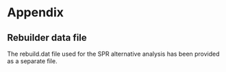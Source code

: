 \clearpage
# Appendix

## Rebuilder data file

The rebuild.dat file used for the SPR alternative analysis has been provided as a separate file.


